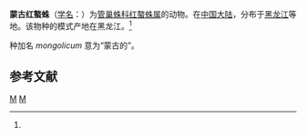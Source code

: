 {{Speciesbox
| taxon = Cheiracanthium mongolicum
| binomial_authority = Schenkel, 1963<ref name='id14224'>{{cite web| url =http://www.bioinfo.cn/db05/BjdwSpecies.php?action=view&id=14224| title =蒙古红螯蛛| work =《中国动物物种编目数据库》| publisher =中国科学院微生物研究所| author =中国科学院动物研究所| accessdate =2009-04-28| deadurl =yes| archiveurl =https://web.archive.org/web/20160305052749/http://www.bioinfo.cn/db05/BjdwSpecies.php?action=view&id=14224| archivedate =2016-03-05}}</ref>
}}

'''蒙古红螯蛛'''（[[学名|学名]]：{{lang|la|''Chiracanthium mongolicum''}}）为[[管巢蛛科|管巢蛛科]][[红螯蛛属|红螯蛛属]]的动物。在[[中国大陆|中国大陆]]，分布于[[黑龙江|黑龙江]]等地。该物种的模式产地在黑龙江。<ref name='id14224'/>

种加名 ''mongolicum'' 意为“蒙古的”。

== 参考文献 ==
{{reflist}}

{{taxonbar}}
[[Category:_1963年描述的动物|M]]
[[Category:红螯蛛属|M]]